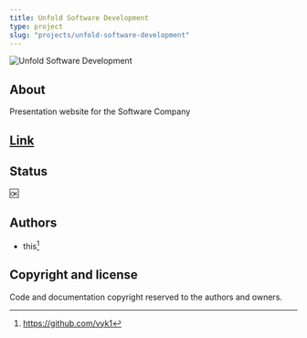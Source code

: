 ```yaml
---
title: Unfold Software Development
type: project
slug: "projects/unfold-software-development"
---
```


![Unfold Software Development](./unfold-software-development.png)

## About 

Presentation website for the Software Company

## [Link](https://unfoldsoftwaredev.netlify.app)

## Status

:ok:

## Authors

- this[^1]

## Copyright and license

Code and documentation copyright reserved to the authors and owners.

[^1]: https://github.com/vyk1